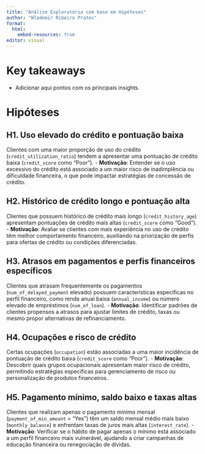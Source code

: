 ```yaml
---
title: "Análise Exploratória com base em Hipóteses"
author: "Wlademir Ribeiro Prates"
format: 
  html:
    embed-resources: true
editor: visual
---
```


# Key takeaways
- Adicionar aqui pontos com os principais insights.

# Hipóteses

## H1. Uso elevado do crédito e pontuação baixa
Clientes com uma maior proporção de uso do crédito (`credit_utilization_ratio`) tendem a apresentar uma pontuação de crédito baixa (`credit_score` como "Poor").
- **Motivação**: Entender se o uso excessivo do crédito está associado a um maior risco de inadimplência ou dificuldade financeira, o que pode impactar estratégias de concessão de crédito.

## H2. Histórico de crédito longo e pontuação alta
Clientes que possuem histórico de crédito mais longo (`credit_history_age`) apresentam pontuações de crédito mais altas (`credit_score` como "Good").
- **Motivação**: Avaliar se clientes com mais experiência no uso de crédito têm melhor comportamento financeiro, auxiliando na priorização de perfis para ofertas de crédito ou condições diferenciadas.

## H3. Atrasos em pagamentos e perfis financeiros específicos
Clientes que atrasam frequentemente os pagamentos (`num_of_delayed_payment` elevado) possuem características específicas no perfil financeiro, como renda anual baixa (`annual_income`) ou número elevado de empréstimos (`num_of_loan`).
- **Motivação**: Identificar padrões de clientes propensos a atrasos para ajustar limites de crédito, taxas ou mesmo propor alternativas de refinanciamento.

## H4. Ocupações e risco de crédito
Certas ocupações (`occupation`) estão associadas a uma maior incidência de pontuação de crédito baixa (`credit_score` como "Poor").
- **Motivação**: Descobrir quais grupos ocupacionais apresentam maior risco de crédito, permitindo estratégias específicas para gerenciamento de risco ou personalização de produtos financeiros.

## H5. Pagamento mínimo, saldo baixo e taxas altas
Clientes que realizam apenas o pagamento mínimo mensal (`payment_of_min_amount` = "Yes") têm um saldo mensal médio mais baixo (`monthly_balance`) e enfrentam taxas de juros mais altas (`interest_rate`).
- **Motivação**: Verificar se o hábito de pagar apenas o mínimo está associado a um perfil financeiro mais vulnerável, ajudando a criar campanhas de educação financeira ou renegociação de dívidas.
